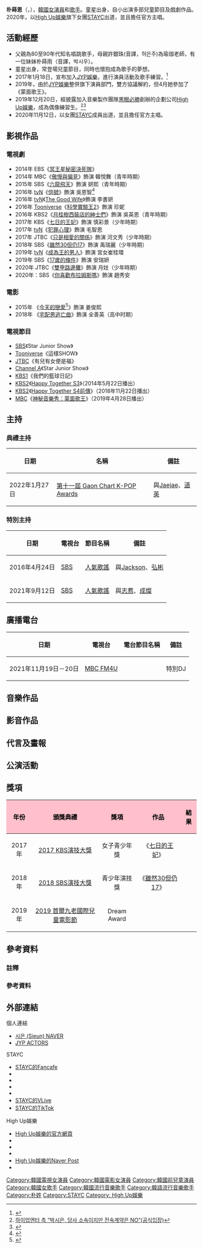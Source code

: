 {{藝人
| 姓名 = 朴蒔恩
| 類型 = 女艺人
| 圖片 = ParkSieunStayC.png
| 圖片尺寸 = 
| 圖片簡介 = 
| 本名 = 
| 外文名 = 박시은
| 外文 = ko
| 羅馬拼音 = PARK SIEUN
| 英文名 = 
| 暱稱 = 
| 其他藝名 = 
| 國籍 = {{KOR}}
| 民族 = 
| 籍貫 = 
| 出生日期 = {{Birth date and age|2001|8|1}}
| 出生地點 = {{KOR}}[[首爾|首爾特別市]][[龍山區_(首爾特別市)|龍山區]][[二村洞|二村洞]]
| 逝世日期 = 
| 逝世地點 = 
| 職業 = [[演員|演員]]、[[歌手|歌手]]
| 語言 = [[韓語|韓語]]、[[英語|英語]]
| 教育程度 = {{link-ko|高陽藝術高等學校|고양예술고등학교}}（表演科/畢業）<BR>[[中央大學_(韓國)|中央大學 (韓國)]]（公演影像創作系戲劇表演專業/在學）
| 宗教信仰 = 
| 配偶 = 
| 兒女 = 
| 父母 = 父親：{{link-ko|朴南政|박남정}}
| 出道地點 = 
| 出道作 = 
| 出道日期 = 
| 代表作 = 
| 活躍年代 = 2013年至今
| 唱片公司 = 
| 經紀公司 = [[High_Up娛樂|High Up娛樂]]
| 網站 = 
| 相關團體 = [[STAYC|STAYC]]
| 獎項 = 
| IMDb = 
| 現任成員 = 
| 過往成員 = 
| 音樂專輯 = 
| 電影 = 
| 主持節目 = 
| 電視劇 = 
| 廣播劇 = 
| 舞台劇 = 
| 書籍 = 
}}
{{Infobox Korean name
|hangul = 박시은
|hanja = {{linktext|朴|蒔|恩}}
}}
'''朴蒔恩'''{{notetag|name=hanteochina|2020-11-17，Hanteo China 問候影音，自我介紹唸出及字幕的中文名字，Sieun是蒔恩。<ref name=speakchi>{{Cite web|url=https://m.weibo.cn/detail/4572244493996455#repost|title=Hanteo China Owhat 問候影音|date=2020-11-12|access-date=2020-11-19|archive-date=2021-06-04|archive-url=https://web.archive.org/web/20210604003220/https://m.weibo.cn/detail/4572244493996455#repost|dead-url=no}}</ref>}}{{notetag|name=sieunname|Sieun的漢字本名是「모종 낼 시 은혜 은」，모종 낼(播種幼苗)的시(蒔)，은혜(恩惠、恩澤)的은(恩)。}}（{{lang-ko|박시은}}，{{bd|2001年|8月1日}}），[[韓國|韓國]][[女演員|女演員]]和[[歌手|歌手]]。童星出身，自小出演多部兒童節目及戲劇作品。2020年，以[[High_Up娛樂|High Up娛樂]]旗下女團[[STAYC|STAYC]]出道，並且擔任官方主唱。

== 活動經歷 ==
*父親為80至90年代知名唱跳歌手{{link-ko|朴南政|박남정}}，母親許銀珠(音譯，허은주)為瑜珈老師，有一位妹妹朴蒔雨（音譯，박시우）。
*童星出身，常登場兒童節目，同時也懷抱成為歌手的夢想。
*2017年1月18日，宣布加入[[JYP娛樂|JYP娛樂]]，進行演員活動及歌手練習。<ref>{{Cite web |url=http://entertain.naver.com/read?oid=421&aid=0002515728 |title=JYP 측 "박남정 딸 박시은과 전속계약, 활동 전폭 지원" |access-date=2017-02-17 |archive-date=2021-06-04 |archive-url=https://web.archive.org/web/20210604003158/https://entertain.naver.com/read?oid=421&aid=0002515728 |dead-url=no }}</ref>
*2019年，由於[[JYP娛樂|JYP娛樂]]整併旗下演員部門，雙方協議解約，但4月她參加了《蒙面歌王》。
*2019年12月20日，經披露加入音樂製作團隊[[黑眼必勝|黑眼必勝]]創辦的企劃公司[[High_Up娛樂|High Up娛樂]]，成為偶像練習生。<ref>[https://newsen.com/news_view.php?uid=201912201216470310 하이업엔터 측 “박시은, 당사 소속이지만 전속계약은 NO”(공식입장)]</ref><ref>{{Cite web |url=https://sports.donga.com/ent/article/all/20191220/98894037/1 |title=‘박남정 딸’ 박시은, 걸그룹 데뷔하나…하이업 “연습생 계약” [공식입장]) |access-date=2019-12-20 |archive-date=2020-03-28 |archive-url=https://web.archive.org/web/20200328115219/https://sports.donga.com/ent/article/all/20191220/98894037/1 |dead-url=no }}</ref>
*2020年11月12日，以女團[[STAYC|STAYC]]成員出道，並且擔任官方主唱。{{notetag|name=showcase1|2020-11-12，傳媒Showcase自我介紹及新聞報導，Sieun是主唱、聰明兒。<ref name=showcase1>{{Cite web|url=https://www.youtube.com/watch?v=pOwtjBvtRzM|title=스테이씨 (STACY), 데뷔부터 기자들에게 박수세례 받은 신인걸그룹!|date=2020-11-12|access-date=2021-03-25|archive-date=2021-06-04|archive-url=https://web.archive.org/web/20210604003250/https://www.youtube.com/watch?v=pOwtjBvtRzM|dead-url=no}}</ref><ref>{{Cite web|url=https://www.youtube.com/watch?v=V_b6aQVsQJ0|title=STAYC(스테이씨), "범상치 않은 신인돌"|date=2020-11-12|access-date=2021-03-25|archive-date=2021-06-04|archive-url=https://web.archive.org/web/20210604003324/https://www.youtube.com/watch?v=V_b6aQVsQJ0|dead-url=no}}</ref><ref>{{Cite web|url=https://www.nocutnews.co.kr/news/5446374|title=롤모델은 소녀시대 스테이씨 후회 없는 무대 만들고파|date=2020-11-12|access-date=2021-03-25|archive-date=2020-11-16|archive-url=https://web.archive.org/web/20201116160558/https://www.nocutnews.co.kr/news/5446374|dead-url=no}}</ref><ref>{{Cite web|url=https://www.ajunews.com/view/20201112171646038|title=블랙아이드필승 1호 걸그룹 '스테이씨', "출구 없는 매력에 빠져봐~"|date=2020-11-12|access-date=2021-03-25|archive-date=2021-06-04|archive-url=https://web.archive.org/web/20210604003334/https://www.ajunews.com/view/20201112171646038|dead-url=no}}</ref>}}{{notetag|name=showcase2|2020-11-12，線上直播VLIVE Showcase自我介紹，Sieun是主唱。<ref name=showcase2>{{Cite web|url=https://www.vlive.tv/video/222414|title=VLIVE STAYC Debut Album Star To A Young Culture Showcase|date=2020-11-12|accessdate=2020-11-28|archive-date=2020-11-11|archive-url=https://web.archive.org/web/20201111174947/https://www.vlive.tv/video/222414|dead-url=no}}</ref>}}{{notetag|name=tongtongtv|2020-11-12，TONGTONG TV New Face，Sieun是主唱、7年演技經歷。<ref name=tongtongtv>{{Cite web|url=https://www.youtube.com/watch?v=0GyED2UufLg|title=늎: New Face STAYC 떡잎부터 갓-벽 6센터 6비주얼☆ 완성형 아이돌이란 이런 것 통통TV|date=2020-11-12|access-date=2021-03-25|archive-date=2021-06-04|archive-url=https://web.archive.org/web/20210604003319/https://www.youtube.com/watch?v=0GyED2UufLg|dead-url=no}}</ref>}}{{notetag|name=hanbam|2020-12-18，HANBAM EP.07自我介紹，Sieun是主唱。<ref name=hanbam>{{Cite web|url=https://www.youtube.com/watch?v=2QC2THcXQKQ|title=스테이씨(STAYC) 한밤 HANBAM EP.07|date=2020-12-18|access-date=2021-03-25|archive-date=2021-06-04|archive-url=https://web.archive.org/web/20210604003319/https://www.youtube.com/watch?v=2QC2THcXQKQ|dead-url=no}}</ref>}}{{notetag|name=tvdaily|2020-12-09，TVDaily自我介紹，Sieun是主唱。<ref name=tvdaily>{{Cite web|url=https://www.youtube.com/watch?v=uXmpCJgmpl4|title=STAYC 가 말하는 불가사리에서 엔딩포즈가 바뀐 이유는?|date=2020-12-09|access-date=2021-03-25|archive-date=2021-06-04|archive-url=https://web.archive.org/web/20210604003401/https://www.youtube.com/watch?v=uXmpCJgmpl4|dead-url=no}}</ref>}}{{notetag|name=showcaseasap|2021-04-08，傳媒Showcase自我介紹，Sieun是主唱。<ref name=showcase2021>{{Cite web|url=https://www.youtube.com/watch?v=ePIKVgu_cwE|title=STAYC(스테이씨) 'ASAP' SHOWCASE 인사(Greeting)|date=2021-04-08|accessdate=2021-04-08|archive-date=2021-06-04|archive-url=https://web.archive.org/web/20210604004621/https://www.youtube.com/watch?v=ePIKVgu_cwE|dead-url=no}}</ref>}}

== 影視作品 ==
{{For|STAYC作品|STAYC#影視作品}} 

=== 電視劇 ===
* 2014年 EBS《[[冥王星秘密決死隊|冥王星秘密決死隊]]》
* 2014年 MBC《[[傲慢與偏見_(韓國電視劇)|傲慢與偏見]]》飾演 韓悅舞（青年時期）
* 2015年 SBS《[[六龍飛天|六龍飛天]]》飾演 妍熙（青年時期）
* 2016年 [[TVN|tvN]]《[[Signal_(電視劇)|信號]]》飾演 吳恩智<ref>{{Cite web |url=http://blog.naver.com/ming2go/220619926318 |title=信號第五集 |access-date=2017-02-17 |archive-date=2020-03-28 |archive-url=https://web.archive.org/web/20200328115148/https://blog.naver.com/ming2go/220619926318 |dead-url=no }}</ref>
* 2016年 [[TVN|tvN]]《[[法妻當自強|The Good Wife]]》飾演 李書妍
* 2016年 [[韓國付費電視動畫頻道|Tooniverse]]《[[科學實驗王2|科學實驗王2]]》飾演 珍妮
* 2016年 KBS2《[[月桂樹西裝店的紳士們|月桂樹西裝店的紳士們]]》飾演 吳英恩（青年時期）
* 2017年 KBS《[[七日的王妃|七日的王妃]]》飾演 慎彩景（少年時期）
* 2017年 [[TVN|tvN]]《[[犯罪心理_(韓國)|犯罪心理]]》飾演 毛智恩
* 2017年 JTBC《[[只是相愛的關係|只是相愛的關係]]》飾演 河文秀（少年時期）
* 2018年 SBS《[[雖然30但仍17|雖然30但仍17]]》飾演 禹瑞麗（少年時期）
* 2019年 [[TVN|tvN]]《[[成為王的男人|成為王的男人]]》飾演 宮女崔桂環
* 2019年 SBS《[[17歲的條件|17歲的條件]]》飾演 安瑞妍
* 2020年 JTBC《[[雙甲路邊攤|雙甲路邊攤]]》飾演 月妵（少年時期）
* 2020年：SBS《[[你喜歡布拉姆斯嗎|你喜歡布拉姆斯嗎]]》飾演 趙秀安

=== 電影 ===
*2015年 《[[今天的戀愛|今天的戀愛]]<ref>{{Cite web |url=http://blog.naver.com/cinemaplus/220245899625 |title=<오늘의 연애> |access-date=2017-02-17 |archive-date=2020-03-28 |archive-url=https://web.archive.org/web/20200328115150/https://blog.naver.com/cinemaplus/220245899625 |dead-url=no }}</ref>》飾演 姜俊熙
*2018年 《[[宅配男逃亡曲|宅配男逃亡曲]]》飾演 全善英（高中时期）

=== 電視節目 ===
* [[SBS_(韓國)|SBS]]《Star Junior Show》
* [[韓國付費電視動畫頻道|Tooniverse]]《這樣SHOW》
* [[JTBC|JTBC]]《有兒有女便是福》
* [[Channel_A|Channel A]]《Star Junior Show》
* [[KBS1|KBS1]]《我們的籃球日記》
* [[KBS2|KBS2]]《[[歡樂在一起|Happy Together S3]]》（2014年5月22日播出）
* [[KBS2|KBS2]]《[[歡樂在一起|Happy Together S4前傳]]》（2018年11月22日播出）
* [[MBC|MBC]]《[[神秘音樂秀：蒙面歌王|神秘音樂秀：蒙面歌王]]》（2019年4月28日播出）

== 主持 ==
=== 典禮主持 ===
{| class="wikitable"
!日期!!名稱!!備註
|-
| 2022年1月27日 || [[Gaon_Chart_Music_Awards|第十一屆 Gaon Chart K-POP Awards]] || 與[[Jaejae|Jaejae]]、[[道英|道英]]
|}

=== 特別主持 ===
{| class="wikitable"
!日期!!電視台!!節目名稱!!備註
|-
| 2016年4月24日 || [[SBS|SBS]] || [[人氣歌謠|人氣歌謠]] || 與[[王嘉爾|Jackson]]、[[李弘彬|弘彬]]
|-
| 2021年9月12日 || [[SBS|SBS]] || [[人氣歌謠|人氣歌謠]] || 與[[志焄|志焄]]、[[成燦|成燦]]
|}

== 廣播電台 ==
{| class="wikitable"
!日期!!電視台!!電台節目名稱!!備註
|-
|2021年11月19日－20日 || [[MBC_FM4U|MBC FM4U]] || {{link-ko|全烋星的夢想Radio|꿈꾸는 라디오}} || 特別DJ
|}

== 音樂作品 ==
{{For|STAYC作品|STAYC#音樂作品}}

== 影音作品 ==
{{For|STAYC作品|STAYC#影音作品}}

==代言及畫報==
{{For|STAYC作品|STAYC#代言及畫報}} 

==公演活動==
{{For|STAYC作品|STAYC#公演活動}} 

== 獎項 ==
{{For|STAYC獎項|STAYC#獎項}}

{| class="wikitable"
!style="background:pink; color:black" align="center"|年份
!style="background:pink; color:black" align="center"|頒獎典禮
!style="background:pink; color:black" align="center"|獎項
!style="background:pink; color:black" align="center"|作品
!style="background:pink; color:black" align="center"|結果
|-
| 2017年 || [[2017_KBS演技大獎|2017 KBS演技大獎]] || 女子青少年獎 || rowspan=1| 《[[七日的王妃|七日的王妃]]》 ||{{nom}}
|-
| 2018年 || [[2018_SBS演技大獎|2018 SBS演技大獎]] || 青少年演技獎 || rowspan=1| 《[[雖然30但仍17|雖然30但仍17]]》 ||{{won}}
|-
| 2019年 || [[2019_首爾九老國際兒童電影節|2019 首爾九老國際兒童電影節]] || Dream Award || rowspan=1| ||{{won}}
|}

==參考資料==
=== 註釋===
{{NoteFoot|2}}
=== 參考資料 ===
{{reflist|2}}

== 外部連結 ==
;個人連結
*[https://people.search.naver.com/search.naver?where=nexearch&sm=tab_ppn&query=%EC%8B%9C%EC%9D%80&os=552750&ie=utf8&key=PeopleService 시은 (Sieun) NAVER ] {{Wayback|url=https://people.search.naver.com/search.naver?where=nexearch&sm=tab_ppn&query=%EC%8B%9C%EC%9D%80&os=552750&ie=utf8&key=PeopleService |date=20210604003318 }}{{ko}}
*[https://web.archive.org/web/20190513223342/http://jypactors.com/actor/park_sieun/ JYP ACTORS]'''{{ko}}'''

;STAYC
* [http://cafe.daum.net/STAYC STAYC的Fancafe] {{Wayback|url=http://cafe.daum.net/STAYC |date=20211104030634 }}
* {{Twitter|STAYC_official|STAYC}}
* {{Instagram|stayc_highup|STAYC}}
* {{Facebook|@STAYC|STAYC}}
* {{Youtube|Channel=STAYC|STAYC}}
* [https://www.vlive.tv/channels/968D15/STAYC STAYC的VLive] {{Wayback|url=https://www.vlive.tv/channels/968D15/STAYC |date=20210604003338 }}
* [https://www.tiktok.com/stayc_official STAYC的TikTok]

;High Up娛樂
* [http://www.highup-ent.com High Up娛樂的官方網頁] {{Wayback|url=http://www.highup-ent.com/ |date=20211208131028 }}
* {{Twitter|highup_ent |High Up娛樂}}
* {{Instagram|highup_ent|High Up娛樂}}
* {{facebook|highupofficial|High Up娛樂}}
* [https://m.post.naver.com/my.nhn?memberNo=40584408 High Up娛樂的Naver Post] {{Wayback|url=https://m.post.naver.com/my.nhn?memberNo=40584408 |date=20210426231754 }}
* {{youtube|channel=UCBEu7Q6arDR7GdfnwBL2AUw|High Up娛樂}}

{{DEFAULTSORT: Park Si Eun}}

{{STAYC}}

[[Category:韓國電視女演員|Category:韓國電視女演員]]
[[Category:韓國電影女演員|Category:韓國電影女演員]]
[[Category:韓國前兒童演員|Category:韓國前兒童演員]]
[[Category:韓國女歌手|Category:韓國女歌手]]
[[Category:韓國流行音樂歌手|Category:韓國流行音樂歌手]]
[[Category:韓語流行音樂歌手|Category:韓語流行音樂歌手]]
[[Category:朴姓|Category:朴姓]]
[[Category:STAYC|Category:STAYC]]
[[Category:_High_Up娛樂|Category: High Up娛樂]]